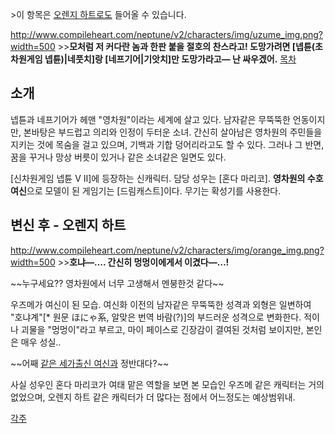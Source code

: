 >이 항목은 [[오렌지 하트]]로도 들어올 수 있습니다.

http://www.compileheart.com/neptune/v2/characters/img/uzume_img.png?width=500
>>'''모처럼 저 커다란 놈과 한판 붙을 절호의 찬스라고! 도망가려면 [넵튠(초차원게임 넵튠)|네풋치]랑 [네프기어|기앗치]만 도망가라고― 난 싸우겠어.'''
[[목차]]
== 소개 ==
넵튠과 네프기어가 헤맨 "영차원"이라는 세계에 살고 있다.
남자같은 무뚝뚝한 언동이지만, 본바탕은 부드럽고 의리와 인정이 두터운 소녀. 
간신히 살아남은 영차원의 주민들을 지키는 것에 목숨을 걸고 있으며, 기백과 기합 덩어리라고도 할 수 있다. 
그러나 그 반면, 꿈을 꾸거나 망상 버릇이 있거나 같은 소녀같은 일면도 있다.

[신차원게임 넵튠 V II]에 등장하는 신캐릭터. 담당 성우는 [혼다 마리코].
'''영차원의 수호여신'''으로 모델이 된 게임기는 [드림캐스트]이다. 무기는 확성기를 사용한다.

== 변신 후 - 오렌지 하트 ==
http://www.compileheart.com/neptune/v2/characters/img/orange_img.png?width=500
>>'''호냐―…. 간신히 멍멍이에게서 이겼다―…!'''

~~누구세요??  영차원에서 너무 고생해서 멘붕한것 같다~~

우즈메가 여신이 된 모습.
여신화 이전의 남자같은 무뚝뚝한 성격과 외형은 일변하여 "호냐계"[* 원문 ほにゃ系, 알맞은 번역 바람(?)]의 부드러운 성격으로 변화한다.
적이나 괴물을 "멍멍이"라고 부르고, 마이 페이스로 긴장감이 결여된 것처럼 보이지만, 본인은 매우 성실..

~~어째 [[프루루트|같은 세가출신 여신]]과 정반대다?~~

사실 성우인 혼다 마리코가 여태 맡은 역할을 보면 본 모습인 우즈메 같은 캐릭터는 거의 없었으며, 오렌지 하트 같은 캐릭터가 더 많다는 점에서 어느정도는 예상범위내.

[[각주]]
